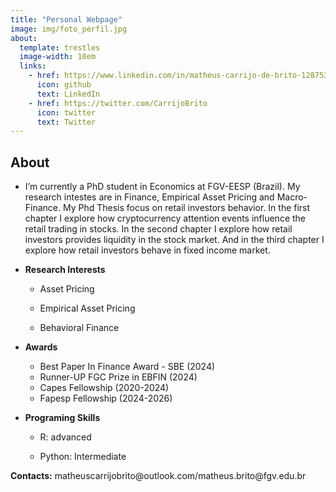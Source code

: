 ```yaml
---
title: "Personal Webpage" 
image: img/foto_perfil.jpg
about: 
  template: trestles
  image-width: 10em
  links:
    - href: https://www.linkedin.com/in/matheus-carrijo-de-brito-1287539b
      icon: github
      text: LinkedIn
    - href: https://twitter.com/CarrijoBrito
      icon: twitter
      text: Twitter
---
```


## About

-   I'm currently a PhD student in Economics at FGV-EESP (Brazil). My research intestes are in Finance, Empirical Asset Pricing and Macro-Finance. My Phd Thesis focus on retail investors behavior. In the first chapter I explore how cryptocurrency attention events influence the retail trading in stocks. In the second chapter I explore how retail investors provides liquidity in the stock market. And in the third chapter I explore how retail investors behave in fixed income market.

-   **Research Interests**

    -   Asset Pricing

    -   Empirical Asset Pricing

    -   Behavioral Finance

-   **Awards**

    -   Best Paper In Finance Award - SBE (2024)
    -   Runner-UP FGC Prize in EBFIN (2024)
    -   Capes Fellowship (2020-2024)
    -   Fapesp Fellowship (2024-2026)

-   **Programing Skills**

    -   R: advanced

    -   Python: Intermediate

**Contacts:** matheuscarrijobrito\@outlook.com/matheus.brito\@fgv.edu.br